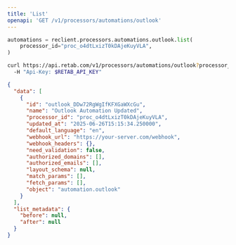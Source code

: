 ```yaml
---
title: 'List'
openapi: 'GET /v1/processors/automations/outlook'
---
```


<RequestExample>

```python python
automations = reclient.processors.automations.outlook.list(
    processor_id="proc_o4dtLxizT0kDAjeKuyVLA",
)
```

```bash curl
curl https://api.retab.com/v1/processors/automations/outlook?processor_id=proc_o4dtLxizT0kDAjeKuyVLA&limit=10&order=desc \
  -H "Api-Key: $RETAB_API_KEY"
```

</RequestExample>

<ResponseExample>

```json
{
  "data": [
    {
      "id": "outlook_DDw72RgWgIfKFXGaWXcGu",
      "name": "Outlook Automation Updated",
      "processor_id": "proc_o4dtLxizT0kDAjeKuyVLA",
      "updated_at": "2025-06-26T15:15:34.250000",
      "default_language": "en",
      "webhook_url": "https://your-server.com/webhook",
      "webhook_headers": {},
      "need_validation": false,
      "authorized_domains": [],
      "authorized_emails": [],
      "layout_schema": null,
      "match_params": [],
      "fetch_params": [],
      "object": "automation.outlook"
    }
  ],
  "list_metadata": {
    "before": null,
    "after": null
  }
}
```

</ResponseExample>